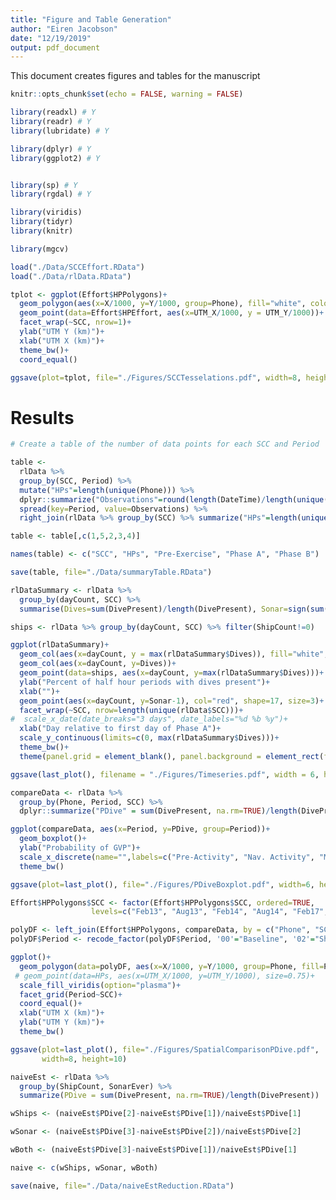```yaml
---
title: "Figure and Table Generation"
author: "Eiren Jacobson"
date: "12/19/2019"
output: pdf_document
---
```


This document creates figures and tables for the manuscript

```r
knitr::opts_chunk$set(echo = FALSE, warning = FALSE)
```

```r

library(readxl) # Y
library(readr) # Y
library(lubridate) # Y

library(dplyr) # Y
library(ggplot2) # Y


library(sp) # Y
library(rgdal) # Y

library(viridis)
library(tidyr)
library(knitr)

library(mgcv)

```


```r

load("./Data/SCCEffort.RData")
load("./Data/rlData.RData")

```

```r

tplot <- ggplot(Effort$HPPolygons)+
  geom_polygon(aes(x=X/1000, y=Y/1000, group=Phone), fill="white", color="black")+
  geom_point(data=Effort$HPEffort, aes(x=UTM_X/1000, y = UTM_Y/1000))+
  facet_wrap(~SCC, nrow=1)+
  ylab("UTM Y (km)")+
  xlab("UTM X (km)")+
  theme_bw()+
  coord_equal()

ggsave(plot=tplot, file="./Figures/SCCTesselations.pdf", width=8, height=5 )

```


# Results

```r

# Create a table of the number of data points for each SCC and Period

table <- 
  rlData %>% 
  group_by(SCC, Period) %>% 
  mutate("HPs"=length(unique(Phone))) %>%
  dplyr::summarize("Observations"=round(length(DateTime)/length(unique(Phone)))) %>% 
  spread(key=Period, value=Observations) %>%
  right_join(rlData %>% group_by(SCC) %>% summarize("HPs"=length(unique(Phone))), by = "SCC")

table <- table[,c(1,5,2,3,4)]

names(table) <- c("SCC", "HPs", "Pre-Exercise", "Phase A", "Phase B")

save(table, file="./Data/summaryTable.RData")

```


```r

rlDataSummary <- rlData %>% 
  group_by(dayCount, SCC) %>%
  summarise(Dives=sum(DivePresent)/length(DivePresent), Sonar=sign(sum(MaxRL)))

ships <- rlData %>% group_by(dayCount, SCC) %>% filter(ShipCount!=0) 

ggplot(rlDataSummary)+
  geom_col(aes(x=dayCount, y = max(rlDataSummary$Dives)), fill="white", width=1)+
  geom_col(aes(x=dayCount, y=Dives))+
  geom_point(data=ships, aes(x=dayCount, y=max(rlDataSummary$Dives)))+
  ylab("Percent of half hour periods with dives present")+
  xlab("")+
  geom_point(aes(x=dayCount, y=Sonar-1), col="red", shape=17, size=3)+
  facet_wrap(~SCC, nrow=length(unique(rlData$SCC)))+
#  scale_x_date(date_breaks="3 days", date_labels="%d %b %y")+
  xlab("Day relative to first day of Phase A")+
  scale_y_continuous(limits=c(0, max(rlDataSummary$Dives)))+
  theme_bw()+
  theme(panel.grid = element_blank(), panel.background = element_rect(fill="gray90"))

ggsave(last_plot(), filename = "./Figures/Timeseries.pdf", width = 6, height = 8)

```


```r


compareData <- rlData %>%
  group_by(Phone, Period, SCC) %>%
  dplyr::summarize("PDive" = sum(DivePresent, na.rm=TRUE)/length(DivePresent), areakm = unique(areakm))

ggplot(compareData, aes(x=Period, y=PDive, group=Period))+
  geom_boxplot()+
  ylab("Probability of GVP")+
  scale_x_discrete(name="",labels=c("Pre-Activity", "Nav. Activity", "MFA Sonar"))+
  theme_bw()

ggsave(plot=last_plot(), file="./Figures/PDiveBoxplot.pdf", width=6, height=4)

```


```r

Effort$HPPolygons$SCC <- factor(Effort$HPPolygons$SCC, ordered=TRUE, 
                  levels=c("Feb13", "Aug13", "Feb14", "Aug14", "Feb17", "Aug17"))

polyDF <- left_join(Effort$HPPolygons, compareData, by = c("Phone", "SCC")) 
polyDF$Period <- recode_factor(polyDF$Period, '00'="Baseline", '02'="Ships", "12"="Sonar")

ggplot()+
  geom_polygon(data=polyDF, aes(x=X/1000, y=Y/1000, group=Phone, fill=PDive))+
 # geom_point(data=HPs, aes(x=UTM_X/1000, y=UTM_Y/1000), size=0.75)+
  scale_fill_viridis(option="plasma")+
  facet_grid(Period~SCC)+
  coord_equal()+
  xlab("UTM X (km)")+
  ylab("UTM Y (km)")+
  theme_bw()

ggsave(plot=last_plot(), file="./Figures/SpatialComparisonPDive.pdf", 
       width=8, height=10)

```

```r

naiveEst <- rlData %>% 
  group_by(ShipCount, SonarEver) %>% 
  summarize(PDive = sum(DivePresent, na.rm=TRUE)/length(DivePresent))

wShips <- (naiveEst$PDive[2]-naiveEst$PDive[1])/naiveEst$PDive[1]

wSonar <- (naiveEst$PDive[3]-naiveEst$PDive[2])/naiveEst$PDive[2]

wBoth <- (naiveEst$PDive[3]-naiveEst$PDive[1])/naiveEst$PDive[1]

naive <- c(wShips, wSonar, wBoth)

save(naive, file="./Data/naiveEstReduction.RData")

```



